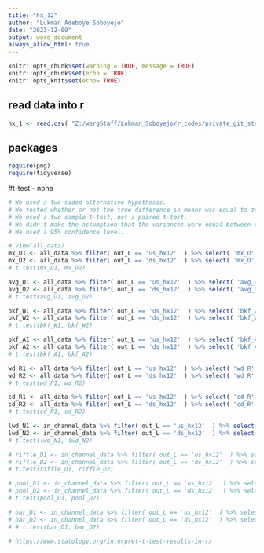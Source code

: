 ```yaml
---
title: "hx_12"
author: "Lukman Adeboye Soboyejo"
date: "2023-12-09"
output: word_document
always_allow_html: true
---
```


```r

knitr::opts_chunk$set(warning = TRUE, message = TRUE) 
knitr::opts_chunk$set(echo = TRUE)
knitr::opts_knit$set(echo= TRUE)

```


## read data into r
```r
hx_1 <- read.csv( "Z:/wergStaff/Lukman_Soboyejo/r_codes/private_git_stream_data/lucas_WERG/data/hx_1.csv" )
```

## packages
```r

require(png)
require(tidyverse)

```


#t-test
- none
```r

# We used a two-sided alternative hypothesis.
# We tested whether or not the true difference in means was equal to zero.
# We used a two sample t-test, not a paired t-test.
# We didn’t make the assumption that the variances were equal between the groups.
# We used a 95% confidence level.

# view(all_data)
mx_D1 <- all_data %>% filter( out_L == 'us_hx12'  ) %>% select( 'mx_D' ) 
mx_D2 <- all_data %>% filter( out_L == 'ds_hx12'  ) %>% select( 'mx_D' ) 
# t.test(mx_D1, mx_D2)

avg_D1 <- all_data %>% filter( out_L == 'us_hx12'  ) %>% select( 'avg_D' ) 
avg_D2 <- all_data %>% filter( out_L == 'ds_hx12'  ) %>% select( 'avg_D' ) 
# t.test(avg_D1, avg_D2)

bkf_W1 <- all_data %>% filter( out_L == 'us_hx12'  ) %>% select( 'bkf_W' ) 
bkf_W2 <- all_data %>% filter( out_L == 'ds_hx12'  ) %>% select( 'bkf_W' ) 
# t.test(bkf_W1, bkf_W2)

bkf_A1 <- all_data %>% filter( out_L == 'us_hx12'  ) %>% select( 'bkf_A' ) 
bkf_A2 <- all_data %>% filter( out_L == 'ds_hx12'  ) %>% select( 'bkf_A' ) 
# t.test(bkf_A1, bkf_A2)

wd_R1 <- all_data %>% filter( out_L == 'us_hx12'  ) %>% select( 'wd_R' ) 
wd_R2 <- all_data %>% filter( out_L == 'ds_hx12'  ) %>% select( 'wd_R' ) 
# t.test(wd_R1, wd_R2)

cd_R1 <- all_data %>% filter( out_L == 'us_hx12'  ) %>% select( 'cd_R' ) 
cd_R2 <- all_data %>% filter( out_L == 'ds_hx12'  ) %>% select( 'cd_R' ) 
# t.test(cd_R1, cd_R2)

lwd_N1 <- in_channel_data %>% filter( out_L == 'us_hx12'  ) %>% select( 'lwd_N' ) 
lwd_N2 <- in_channel_data %>% filter( out_L == 'ds_hx12'  ) %>% select( 'lwd_N' ) 
# t.test(lwd_N1, lwd_N2)

# riffle_D1 <- in_channel_data %>% filter( out_L == 'us_hx12'  ) %>% select( 'riffle_D' ) 
# riffle_D2 <- in_channel_data %>% filter( out_L == 'ds_hx12'  ) %>% select( 'riffle_D' ) 
# t.test(riffle_D1, riffle_D2)

# pool_D1 <- in_channel_data %>% filter( out_L == 'us_hx12'  ) %>% select( 'pool_D' ) 
# pool_D2 <- in_channel_data %>% filter( out_L == 'ds_hx12'  ) %>% select( 'pool_D' ) 
# t.test(pool_D1, pool_D2)

# bar_D1 <- in_channel_data %>% filter( out_L == 'us_hx12'  ) %>% select( 'Bars' ) 
# bar_D2 <- in_channel_data %>% filter( out_L == 'ds_hx12'  ) %>% select( 'Bars' ) 
# # t.test(bar_D1, bar_D2)

# https://www.statology.org/interpret-t-test-results-in-r/

```   

